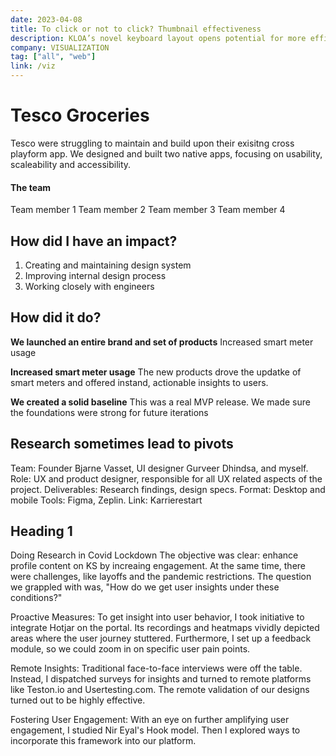 ```yaml
---
date: 2023-04-08
title: To click or not to click? Thumbnail effectiveness
description: KLOA’s novel keyboard layout opens potential for more efficient ways to search
company: VISUALIZATION
tag: ["all", "web"]
link: /viz
---
```


# Tesco Groceries

Tesco were struggling to maintain and build upon their exisitng cross playform app. We designed and built two native apps, focusing on usability, scaleability and accessibility.

#### The team

Team member 1
Team member 2
Team member 3
Team member 4


## How did I have an impact?

1. Creating and maintaining design system
2. Improving internal design process
3. Working closely with engineers

## How did it do?

**We launched an entire brand and set of products**
Increased smart meter usage

**Increased smart meter usage**
The new products drove the updatke of smart meters and offered instand, actionable insights to users.

**We created a solid baseline**
This was a real MVP release. We made sure the foundations were strong for future iterations

## Research sometimes lead to pivots

Team: Founder Bjarne Vasset, UI designer Gurveer Dhindsa, and myself.
Role: UX and product designer, responsible for all UX related aspects of the project.
Deliverables: Research findings, design specs.
Format: Desktop and mobile
Tools: Figma, Zeplin.
Link: Karrierestart

## Heading 1

Doing Research in Covid Lockdown
The objective was clear: enhance profile content on KS by increaing engagement. At the same time, there were challenges, like layoffs and the pandemic restrictions. The question we grappled with was, "How do we get user insights under these conditions?"

Proactive Measures:
To get insight into user behavior, I took initiative to integrate Hotjar on the portal. Its recordings and heatmaps vividly depicted areas where the user journey stuttered. Furthermore, I set up a feedback module, so we could zoom in on specific user pain points.

Remote Insights:
Traditional face-to-face interviews were off the table. Instead, I dispatched surveys for insights and turned to remote platforms like Teston.io and Usertesting.com. The remote validation of our designs turned out to be highly effective.

Fostering User Engagement:
With an eye on further amplifying user engagement, I studied Nir Eyal's Hook model. Then I explored ways to incorporate this framework into our platform.
